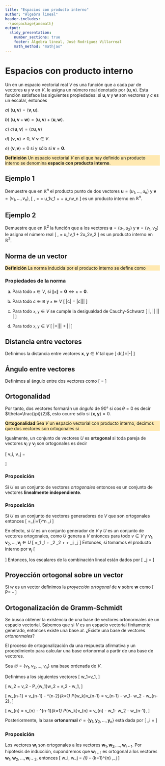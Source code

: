 ```yaml
---
title: "Espacios con producto interno"
author: "Álgebra lineal"
header-includes:
 -\usepackage{amsmath}
output: 
  slidy_presentation:
    number_sections: true
    footer: Álgebra lineal, José Rodríguez Villarreal
    math_method: "mathjax"
---
```

<script type="text/x-mathjax-config">
MathJax.Hub.Config({
  TeX: { equationNumbers: { autoNumber: "AMS" } }
});
</script>


# Espacios con producto interno

Un \textit{producto interno} en un espacio vectorial real $V$ es una función que a cada par de vectores 
	$\mathbf{u}$ y $\mathbf{v}$ en $V$, le asigna un número real denotado por $\langle \mathbf{u}, \mathbf{v}\rangle$.
	Esta función satisface las siguientes propiedades: si $\mathbf{u}, \mathbf{v}$ y $\mathbf{w}$ son vectores y 
	$c$ es un escalar, entonces
	
	
$a)$ $\langle \mathbf{u}, \mathbf{v}\rangle = \langle \mathbf{v}, \mathbf{u}\rangle$. 

$b)$ $\langle \mathbf{u}, \mathbf{v}+\mathbf{w}\rangle 
			      = \langle \mathbf{u}, \mathbf{v}\rangle + \langle \mathbf{u}, \mathbf{w}\rangle$. 
			      
$c)$ $c\langle \mathbf{u}, \mathbf{v}\rangle = \langle c\mathbf{u}, \mathbf{v}\rangle$

$d)$ $\langle \mathbf{v}, \mathbf{v}\rangle \geq 0$\,  $\forall\,\, \mathbf{v}\in V$. 

$e)$ $\langle \mathbf{v}, \mathbf{v}\rangle = 0$ si y sólo si $\mathbf{v}=\mathbf{0}$. 
	
	

<div style="background-color:#FFE9B1">
<strong>Definición</strong>
	Un espacio vectorial $V$ en el que hay definido un producto interno se denomina **espacio con producto interno**.
</div>



## Ejemplo 1
Demuestre que en $\mathbb{R}^n$ el producto punto de dos vectores $\mathbf{u}=(u_1,\ldots,u_n)$ y $\mathbf{v}=(v_1,\ldots,v_n)$,
\[
		\langle \mathbf{u}, \mathbf{v}\rangle = \mathbf{u}\cdot \mathbf{v} = u_1v_1 + \cdots + u_nv_n
\]
	es un producto interno en $\mathbb{R}^n$.


## Ejemplo 2

Demuestre que en $\mathbb{R}^2$ la función que a los vectores $\mathbf{u}=(u_1,u_2)$ y 
		$\mathbf{v}=(v_1,v_2)$ le asigna el número real
\[
		\langle \mathbf{u}, \mathbf{v}\rangle = u_1v_1 + 2u_2v_2
\]
es un producto interno en $\mathbb{R}^2$.

## Norma de un vector

<div style="background-color:#FFE9B1">
<strong>Definición</strong>
  La norma inducida por el producto interno se define como
  \begin{equation}
    \|\mathtt{x}\| = \sqrt{\langle \mathtt{x}, \mathtt{x}  \rangle}
  \end{equation}
</div>

### Propiedades de la norma 

a) Para todo $\mathtt{x}\in V$, si $\|\mathtt{x}\|= \mathbf{0} \Leftrightarrow \mathtt{x}=\mathbf{0}$.

b) Para todo $c\in \mathbb{R}$ y $\mathtt{x}\in V$
\[
\|c\cdot \mathtt{x}\| = |c|\|\mathtt{x}\|
\]

c) Para todo $\mathtt{x},\mathtt{y}\in V$  se cumple la desigualdad de Cauchy-Schwarz
\[
|\langle \mathtt{x},\mathtt{y} \rangle|\leq \|\mathtt{x} \|\|\mathtt{y} \|
\]

d) Para todo $\mathtt{x},\mathtt{y}\in V$
\[
\|\mathbf{x}+\mathbf{y}\|\leq \|\mathbf{x}\| + \|\mathbf{y}\|
\]

## Distancia entre vectores

Definimos la distancia entre vectores $\mathbf{x}$, $\mathbf{y}\in V$ tal que 
\[
d(\mathbf{x},\mathbf{y})=\|\mathbf{y}-\mathbf{x}\|
\]


## Ángulo entre vectores

Definimos al ángulo entre dos vectores como
\[
\cos\theta = \frac{\langle \mathbf{x}, \mathbf{y}\rangle}{\|\mathbf{x}\|\|\mathbf{y}\|}
\]

## Ortogonalidad

Por tanto, dos vectores formarán un _ángulo_ de $90°$ si $\cos \theta=0$ es decir $\theta=\frac{\pi}{2}$, esto ocurre sólo si $\langle \mathbf{x},\mathbf{y}\rangle = 0$.

<div style="background-color:#FFE9B1">
<strong>Ortogonalidad</strong>
Sea $V$ un espacio vectorial con producto interno, decimos que dos vectores son <red>ortogonales</red>  si
  \begin{equation}
  \langle \mathbf{x}, \mathbf{y} \rangle =0
  \end{equation}
</div>


Igualmente, un conjunto de vectores $U$ es **ortogonal** si toda pareja de vectores $\mathbf{v}_i$ y $\mathbf{v}_j$ son ortogonales es decir

\[
\langle v_i, v_j \rangle = \begin{cases}
                                    0 & i\ne j\\
                                    \|v_i\|^2 & i=j
                            \end{cases}
\]

### Proposición

Si $U$ es un conjunto de vectores _ortogonales_ entonces es un conjunto de vectores **linealmente** **independiente**.

### Proposición

Si $U$ es un conjunto de vectores generadores de $V$ que son ortogonales entonces 
\[
\mathbf{v}=\sum_{i=1}^n \frac{\langle \mathbf{v},\mathbf{v}_i \rangle}{\|\mathbf{v}_i\|^2}\mathbf{v}_i
\]

En efecto, si $U$ es un conjunto generador de $V$ y $U$ es un conjunto de vectores ortogonales, como $U$ genera a $V$ entonces para todo $v\in V$ y $\mathbf{v}_1,\mathbf{v}_2,\ldots,\mathbf{v}_j \in U$
\[
\mathbf{v}=\alpha_1 \mathbf{v}_1 + \alpha_2 \mathbf{v}_2 + \ldots + \alpha_j \mathbf{v}_j
\]
Entonces, si tomamos  el producto interno por $\mathbf{v}_j$
\[
\begin{matrix}
\langle \mathbf{v}, \mathbf{v}_j \rangle  & = & 
  \langle \alpha_1 \mathbf{v}_1 + \alpha_2 \mathbf{v}_2 + \ldots + \alpha_j \mathbf{v}_j, \mathbf{v}_j \rangle \\
\langle \mathbf{v}, \mathbf{v}_j \rangle  & = & \sum_{i=1}^{j}\alpha_i \langle \mathbf{v}_i ,\mathbf{v}_j\rangle  \\
\langle \mathbf{v}, \mathbf{v}_j \rangle  & = & \alpha_j \|\mathbf{v}_j\|^2
\end{matrix}
\]
Entonces, los escalares de la combinación lineal están dados por
\[
\alpha_j = \frac{\langle \mathbf{v},\mathbf{v}_j  \rangle}{\|\mathbf{v}_j\|^2}
\]

## Proyección ortogonal sobre un vector

Si $w$ es un vector definimos la _proyección_ _ortogonal_ de $\mathbf{v}$ sobre $\mathbf{w}$ como 
\[
P\mathbf{v}= \mathbf{w}-\frac{\langle \mathbf{v}, \mathbf{w}\rangle}{\|\mathbf{w}\|^2}\mathbf{w}
\]



## Ortogonalización de Gramm-Schmidt

Se busca obtener la existencia de una base de vectores ortonormales de un espacio vectorial. 
Sabemos que si $V$ es un espacio vectorial finitamente generado, entonces existe una base $\mathcal{B}$. ¿Existe una base de vectores _ortonormales_?

El proceso de ortogonalización da una respuesta afirmativa y un procedimiento para calcular una base ortonormal a partir de una base de vectores.

Sea $\mathcal{B}=\{v_1,v_2,\ldots,v_n\}$ una base ordenada de $V$.

Definimos a los siguientes vectores
\[
w_1=v_1,
\]

\[
w_2 = v_2 - P_{w_1}w_2 = v_2 - \frac{\langle v_2,w_1 \rangle}{\langle w_1,w_1 \rangle}w_1,
\]

\[
w_{n-1} = v_{n-1} - \sum^{n-2}_{k=1} P_{w_k}v_{n-1} = v_{n-1} - \frac{\langle v_{n-1},w_1 \rangle}{\langle w_1,w_1 \rangle}w_1- \frac{\langle v_{n-1},w_2 \rangle}{\langle w_2,w_2 \rangle}w_2 \ldots - \frac{\langle v_{n-1},w_{n-2} \rangle}{\langle w_{n-2},w_{n-2} \rangle}w_{n-2},
\]


\[
w_{n} = v_{n} - \sum^{n-1}_{k=1} P_{w_k}v_{n} = v_{n} - \frac{\langle v_{n},w_1 \rangle}{\langle w_1,w_1 \rangle}w_1- \frac{\langle v_{n},w_2 \rangle}{\langle w_2,w_2 \rangle}w_2 \ldots - \frac{\langle v_{n},w_{n-1} \rangle}{\langle w_{n-1},w_{n-1} \rangle}w_{n-1},
\]


Posteriormente, la base **ortonormal** $\mathcal{O}=\{\mathbf{y}_1,\mathbf{y}_2,\ldots , \mathbf{y}_n\}$ está dada por
\[
\mathbf{y}_i = \frac{w_i}{\|w_i\|}
\]

 
### Proposición

Los vectores $\mathbf{w}_i$ son ortogonales a los vectores $\mathbf{w}_1,\mathbf{w}_2,\ldots,\mathbf{w}_{i-1}$. Por hipótesis de inducción, supondremos que $\mathbf{w}_{i-1}$ es ortogonal a los vectores $\mathbf{w}_1,\mathbf{w}_2,\ldots,\mathbf{w}_{i-2}$, entonces
\[
\langle w_i, w_j \rangle = \langle \mathbf{v}_{i} - \sum_{k=1}^{n} \frac{\langle \mathbf{v}_{i}, \mathbf{w}_{k} \rangle}{\|\mathbf{w}_k\|^2},\mathbf{w}_j
\]